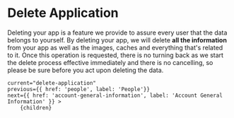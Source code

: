 
# Delete Application

Deleting your app is a feature we provide to assure every user that the data belongs to yourself.
By deleting your app, we will delete **all the information** from your app as well as the images, caches and everything that's related to it.
Once this operation is requested, there is no turning back as we start the delete process effective immediately and there is no cancelling, so please be sure before you act upon deleting the data.

    current="delete-application"
    previous={{ href: 'people', label: 'People'}}
    next={{ href: 'account-general-information', label: 'Account General Information' }} >
        {children}
</DocLayout>
